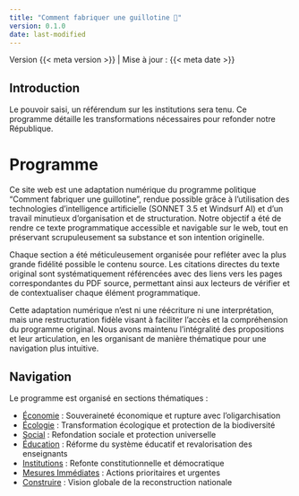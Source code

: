 ```yaml
---
title: "Comment fabriquer une guillotine 🐝"
version: 0.1.0
date: last-modified
---
```


<p class="version-info">Version {{< meta version >}} | Mise à jour : {{< meta date >}}</p>

## Introduction

Le pouvoir saisi, un référendum sur les institutions sera tenu. Ce programme détaille les transformations nécessaires pour refonder notre République.

# Programme

Ce site web est une adaptation numérique du programme politique "Comment fabriquer une guillotine", rendue possible grâce à l'utilisation des technologies d'intelligence artificielle (SONNET 3.5 et Windsurf AI) et d'un travail minutieux d'organisation et de structuration. Notre objectif a été de rendre ce texte programmatique accessible et navigable sur le web, tout en préservant scrupuleusement sa substance et son intention originelle.

Chaque section a été méticuleusement organisée pour refléter avec la plus grande fidélité possible le contenu source. Les citations directes du texte original sont systématiquement référencées avec des liens vers les pages correspondantes du PDF source, permettant ainsi aux lecteurs de vérifier et de contextualiser chaque élément programmatique.

Cette adaptation numérique n'est ni une réécriture ni une interprétation, mais une restructuration fidèle visant à faciliter l'accès et la compréhension du programme original. Nous avons maintenu l'intégralité des propositions et leur articulation, en les organisant de manière thématique pour une navigation plus intuitive.

## Navigation

Le programme est organisé en sections thématiques :

- [Économie](pages/economie.qmd) : Souveraineté économique et rupture avec l'oligarchisation
- [Écologie](pages/ecologie.qmd) : Transformation écologique et protection de la biodiversité
- [Social](pages/social.qmd) : Refondation sociale et protection universelle
- [Éducation](pages/education.qmd) : Réforme du système éducatif et revalorisation des enseignants
- [Institutions](pages/institutions.qmd) : Refonte constitutionnelle et démocratique
- [Mesures Immédiates](pages/mesures-immediates.qmd) : Actions prioritaires et urgentes
- [Construire](pages/construire.qmd) : Vision globale de la reconstruction nationale
